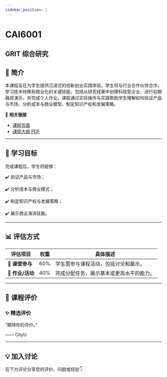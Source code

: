 ```yaml
---
sidebar_position: 1
---
```


# CAI6001
## GRIT 综合研究

## **📘 简介**
本课程旨在为学生提供沉浸式的创新创业实践体验。学生将与行业合作伙伴合作，学习技术转移和商业化的关键技能，包括从研究成果中创建科技型企业、进行初期融资演示，并完成个人作业。课程通过实际操作与实践帮助学生理解如何验证产品与市场、分析成本与商业模型、制定知识产权和发展策略。

🔗 **相关链接**
- [课程页面](https://www.cityu.edu.hk/catalogue/pg/202425/course/CAI6001.htm)
- [课程大纲 PDF](https://www.cityu.edu.hk/catalogue/pg/202425/course/CAI6001.pdf)

---

## **🎯 学习目标**

完成课程后，学生将能够：

✔️ 验证产品与市场；

✔️ 分析成本与商业模式；

✔️ 制定知识产权与发展策略；

✔️ 展示商业演讲技能。

---

## **📊 评估方式**

| **评估项目**          | **权重** | **具体描述**                                                                                       |
|----------------------|---------|---------------------------------------------------------------------------------------------------|
| **📝 课堂参与**        | 60%     | 学生需参与课程活动，包括讨论和展示。                                                               |
| **📄 作业/活动**       | 40%     | 完成分配任务，展示基本或更高水平的能力。                                                           |

---

## **💬 课程评价**

### ✨ **精选评价**
<div className={commentStyles.commentBox}>
    <p className={commentStyles.commentText}>
        “期待你的评价。”
    </p>
    <p className={commentStyles.commentAuthor}>—— CityU</p>
</div>

---

## **💡 加入讨论**

在下方评论分享您的评价、问题或经验👇
<Utterances />
